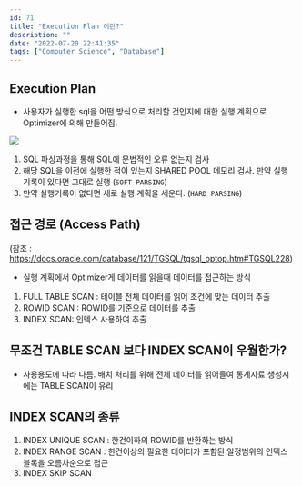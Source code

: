 ```yaml
---
id: 71
title: "Execution Plan 이란?"
description: ""
date: "2022-07-20 22:41:35"
tags: ["Computer Science", "Database"]
---
```

## Execution Plan 

- 사용자가 실행한 sql을 어떤 방식으로 처리할 것인지에 대한 실행 계획으로 Optimizer에 의해 만들어짐. 


![](/images/tuning-01.png)

1. SQL 파싱과정을 통해 SQL에 문법적인 오류 없는지 검사
2. 해당 SQL을 이전에 실행한 적이 있는지 SHARED POOL 메모리 검사. 만약 실행 기록이 있다면 그대로 실행 (```SOFT PARSING```)
3. 만약 실행기록이 없다면 새로 실행 계획을 세운다. (```HARD PARSING```)


## 접근 경로 (Access Path)

(참조 : https://docs.oracle.com/database/121/TGSQL/tgsql_optop.htm#TGSQL228)

- 실행 계획에서 Optimizer게 데이터를 읽을때 데이터를 접근하는 방식 

1. FULL TABLE SCAN : 테이블 전체 데이터를 읽어 조건에 맞는 데이터 추출
2. ROWID SCAN : ROWID를 기준으로 데이터를 추출
3. INDEX SCAN:  인덱스 사용하여 추출

## 무조건 TABLE SCAN 보다 INDEX SCAN이 우월한가? 

- 사용용도에 따라 다름. 배치 처리를 위해 전체 데이터를 읽어들여 통계자료 생성시에는 TABLE SCAN이 유리 

## INDEX SCAN의 종류 


1. INDEX UNIQUE SCAN : 한건이하의 ROWID를 반환하는 방식
2. INDEX RANGE SCAN : 한건이상의 필요한 데이터가 포함된 일정범위의 인덱스 블록을 오름차순으로 접근
3. INDEX SKIP SCAN 
